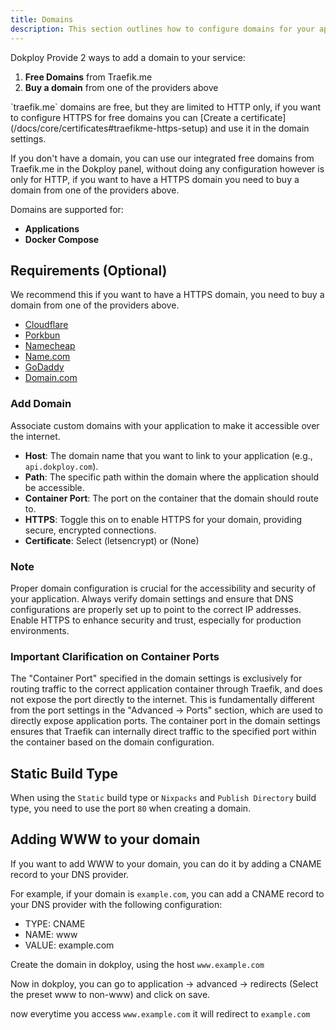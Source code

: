 ```yaml
---
title: Domains
description: This section outlines how to configure domains for your applications in Dokploy, ensuring that your applications are accessible via custom URLs.
---
```



Dokploy Provide 2 ways to add a domain to your service:

1. **Free Domains** from Traefik.me
2. **Buy a domain** from one of the providers above

<Callout type="warn">
   `traefik.me` domains are free, but they are limited to HTTP only, if you want to configure HTTPS for free domains
   you can [Create a certificate](/docs/core/certificates#traefikme-https-setup) and use it in the domain settings.
</Callout>

If you don't have a domain, you can use our integrated free domains from Traefik.me in the Dokploy panel, without doing any configuration however is only for HTTP, if you want to have a HTTPS domain you need to buy a domain from one of the providers above.

Domains are supported for:

- **Applications**
- **Docker Compose**


## Requirements (Optional)

We recommend this if you want to have a HTTPS domain, you need to buy a domain from one of the providers above.

- [Cloudflare](https://www.cloudflare.com/)
- [Porkbun](https://porkbun.com/)
- [Namecheap](https://www.namecheap.com/domains/)
- [Name.com](https://www.name.com/)
- [GoDaddy](https://www.godaddy.com/)
- [Domain.com](https://www.domain.com/)

### Add Domain

Associate custom domains with your application to make it accessible over the internet.

- **Host**: The domain name that you want to link to your application (e.g., `api.dokploy.com`).
- **Path**: The specific path within the domain where the application should be accessible.
- **Container Port**: The port on the container that the domain should route to.
- **HTTPS**: Toggle this on to enable HTTPS for your domain, providing secure, encrypted connections.
- **Certificate**: Select (letsencrypt) or (None)


### Note

Proper domain configuration is crucial for the accessibility and security of your application. Always verify domain settings and ensure that DNS configurations are properly set up to point to the correct IP addresses. Enable HTTPS to enhance security and trust, especially for production environments.


### Important Clarification on Container Ports

The "Container Port" specified in the domain settings is exclusively for routing traffic to the correct application container through Traefik, and does not expose the port directly to the internet. This is fundamentally different from the port settings in the "Advanced -> Ports" section, which are used to directly expose application ports. The container port in the domain settings ensures that Traefik can internally direct traffic to the specified port within the container based on the domain configuration.

## Static Build Type

When using the `Static` build type or `Nixpacks` and `Publish Directory` build type, you need to use the port `80` when creating a domain.


## Adding WWW to your domain

If you want to add WWW to your domain, you can do it by adding a CNAME record to your DNS provider.

For example, if your domain is `example.com`, you can add a CNAME record to your DNS provider with the following configuration:

- TYPE: CNAME
- NAME: www
- VALUE: example.com

Create the domain in dokploy, using the host `www.example.com`

Now in dokploy, you can go to application -> advanced -> redirects (Select the preset www to non-www) and click on save.

now everytime you access `www.example.com` it will redirect to `example.com`
